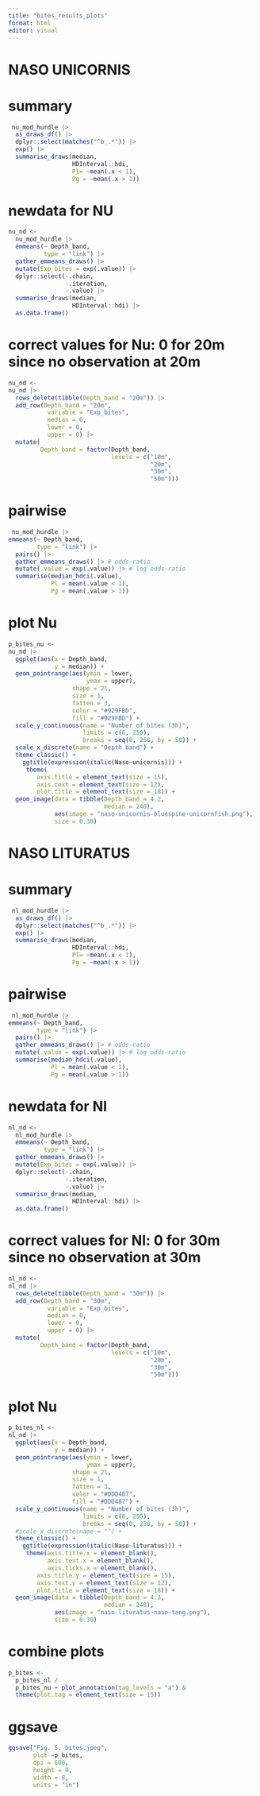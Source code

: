 ---
title: "bites_results_plots"
format: html
editor: visual
---

# NASO UNICORNIS

# summary

```{r}
 nu_mod_hurdle |>  
  as_draws_df() |> 
  dplyr::select(matches("^b_.*")) |>
  exp() |> 
  summarise_draws(median,
                  HDInterval::hdi,
                  Pl= ~mean(.x < 1),
                  Pg = ~mean(.x > 1))
```

# newdata for NU

```{r}
nu_nd <- 
  nu_mod_hurdle |> 
  emmeans(~ Depth_band,
          type = "link") |> 
  gather_emmeans_draws() |> 
  mutate(Exp_bites = exp(.value)) |> 
  dplyr::select(-.chain,
                -.iteration,
                -.value) |> 
  summarise_draws(median, 
                  HDInterval::hdi) |> 
  as.data.frame()
```

# correct values for Nu: 0 for 20m since no observation at 20m

```{r}
nu_nd <- 
nu_nd |> 
  rows_delete(tibble(Depth_band = "20m")) |> 
  add_row(Depth_band = "20m",
           variable = "Exp_bites", 
           median = 0,
           lower = 0,
           upper = 0) |> 
  mutate(
         Depth_band = factor(Depth_band,
                             levels = c("10m",
                                        "20m",
                                        "30m",
                                        "50m")))
```

# pairwise

```{r}
 nu_mod_hurdle |> 
emmeans(~ Depth_band,
        type = "link") |>
  pairs() |> 
  gather_emmeans_draws() |> # odds-ratio
  mutate(.value = exp(.value)) |> # log odds-ratio  
  summarise(median_hdci(.value),
            Pl = mean(.value < 1),
            Pg = mean(.value > 1))
```


# plot Nu

```{r}
p_bites_nu <-
nu_nd |> 
  ggplot(aes(x = Depth_band,
             y = median)) +
  geom_pointrange(aes(ymin = lower,
                      ymax = upper),
                  shape = 21,
                  size = 1,
                  fatten = 3,
                  color = "#929FBD",
                  fill = "#929FBD") +
  scale_y_continuous(name = "Number of bites (3h)",
                     limits = c(0, 250),
                     breaks = seq(0, 250, by = 50)) +
  scale_x_discrete(name = "Depth band") +
  theme_classic() +
    ggtitle(expression(italic(Naso~unicornis))) +
     theme(
        axis.title = element_text(size = 15),
        axis.text = element_text(size = 12),
        plot.title = element_text(size = 18)) +
  geom_image(data = tibble(Depth_band = 4.2,
                           median = 240),
             aes(image = "naso-unicornis-bluespine-unicornfish.png"),
             size = 0.30)
```

# NASO LITURATUS

# summary

```{r}
 nl_mod_hurdle |>  
  as_draws_df() |> 
  dplyr::select(matches("^b_.*")) |>
  exp() |> 
  summarise_draws(median,
                  HDInterval::hdi,
                  Pl= ~mean(.x < 1),
                  Pg = ~mean(.x > 1))
```
# pairwise

```{r}
 nl_mod_hurdle |> 
emmeans(~ Depth_band,
        type = "link") |>
  pairs() |> 
  gather_emmeans_draws() |> # odds-ratio
  mutate(.value = exp(.value)) |> # log odds-ratio  
  summarise(median_hdci(.value),
            Pl = mean(.value < 1),
            Pg = mean(.value > 1))
```


# newdata for Nl

```{r}
nl_nd <- 
  nl_mod_hurdle |> 
  emmeans(~ Depth_band,
          type = "link") |> 
  gather_emmeans_draws() |> 
  mutate(Exp_bites = exp(.value)) |> 
  dplyr::select(-.chain,
                -.iteration,
                -.value) |> 
  summarise_draws(median, 
                  HDInterval::hdi) |> 
  as.data.frame()
```

# correct values for Nl: 0 for 30m since no observation at 30m

```{r}
nl_nd <- 
nl_nd |> 
  rows_delete(tibble(Depth_band = "30m")) |> 
  add_row(Depth_band = "30m",
           variable = "Exp_bites", 
           median = 0,
           lower = 0,
           upper = 0) |> 
  mutate(
         Depth_band = factor(Depth_band,
                             levels = c("10m",
                                        "20m",
                                        "30m",
                                        "50m")))
```

# plot Nu

```{r}
p_bites_nl <-
nl_nd |> 
  ggplot(aes(x = Depth_band,
             y = median)) +
  geom_pointrange(aes(ymin = lower,
                      ymax = upper),
                  shape = 21,
                  size = 1,
                  fatten = 3,
                  color = "#DDD487",
                  fill = "#DDD487") +
  scale_y_continuous(name = "Number of bites (3h)",
                     limits = c(0, 250),
                     breaks = seq(0, 250, by = 50)) +
  #scale_x_discrete(name = "") +
  theme_classic() +
    ggtitle(expression(italic(Naso~lituratus))) +
     theme(axis.title.x = element_blank(),
           axis.text.x = element_blank(),
           axis.ticks.x = element_blank(),
        axis.title.y = element_text(size = 15),
        axis.text.y = element_text(size = 12),
        plot.title = element_text(size = 18)) +
  geom_image(data = tibble(Depth_band = 4.3,
                           median = 248),
             aes(image = "naso-lituratus-naso-tang.png"),
             size = 0.30)
```

# combine plots

```{r}
p_bites <- 
  p_bites_nl /
  p_bites_nu + plot_annotation(tag_levels = "a") &
  theme(plot.tag = element_text(size = 15))
```

# ggsave

```{r}
ggsave("Fig. 5. bites.jpeg",
       plot =p_bites, 
       dpi = 600, 
       height = 8, 
       width = 8, 
       units = "in")
```
